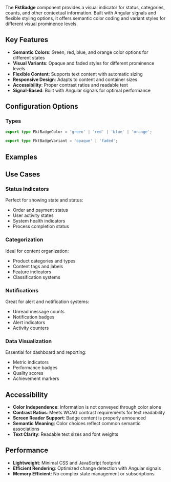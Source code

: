 
<Meta of={fktBadgeStories}/>

The **FktBadge** component provides a visual indicator for status, categories, counts, and other contextual information. Built with Angular signals and flexible styling options, it offers semantic color coding and variant styles for different visual prominence levels.

## Key Features

- **Semantic Colors**: Green, red, blue, and orange color options for different states
- **Visual Variants**: Opaque and faded styles for different prominence levels
- **Flexible Content**: Supports text content with automatic sizing
- **Responsive Design**: Adapts to content and container sizes
- **Accessibility**: Proper contrast ratios and readable text
- **Signal-Based**: Built with Angular signals for optimal performance

## Configuration Options

<ArgTypes/>


### Types
```ts
export type FktBadgeColor = 'green' | 'red' | 'blue' | 'orange';

export type FktBadgeVariant = 'opaque' | 'faded';
```

## Examples

<StoryDoc of={fktBadgeStories.SuccessBadge}/>
<StoryDoc of={fktBadgeStories.ErrorBadge}/>
<StoryDoc of={fktBadgeStories.WarningBadge}/>
<StoryDoc of={fktBadgeStories.InfoBadge}/>
<StoryDoc of={fktBadgeStories.BadgeVariations}/>
<StoryDoc of={fktBadgeStories.CountBadge}/>
<StoryDoc of={fktBadgeStories.StatusBadge}/>
<StoryDoc of={fktBadgeStories.PriorityBadge}/>
<StoryDoc of={fktBadgeStories.CategoryBadge}/>
<StoryDoc of={fktBadgeStories.LongTextBadge}/>

## Use Cases

### Status Indicators
Perfect for showing state and status:
- Order and payment status
- User activity states
- System health indicators
- Process completion status

### Categorization
Ideal for content organization:
- Product categories and types
- Content tags and labels
- Feature indicators
- Classification systems

### Notifications
Great for alert and notification systems:
- Unread message counts
- Notification badges
- Alert indicators
- Activity counters

### Data Visualization
Essential for dashboard and reporting:
- Metric indicators
- Performance badges
- Quality scores
- Achievement markers

## Accessibility

- **Color Independence**: Information is not conveyed through color alone
- **Contrast Ratios**: Meets WCAG contrast requirements for text readability
- **Screen Reader Support**: Badge content is properly announced
- **Semantic Meaning**: Color choices reflect common semantic associations
- **Text Clarity**: Readable text sizes and font weights

## Performance

- **Lightweight**: Minimal CSS and JavaScript footprint
- **Efficient Rendering**: Optimized change detection with Angular signals
- **Memory Efficient**: No complex state management or subscriptions
